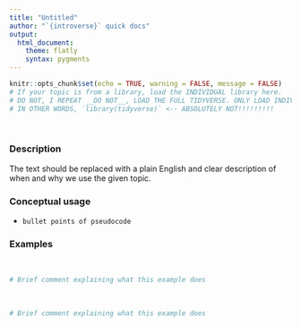 ```yaml
---
title: "Untitled"
author: "`{introverse}` quick docs"
output: 
  html_document:
    theme: flatly
    syntax: pygments
---
```


<!-- Welcome to the template! This comment is here to help you get started. The HTML comments will help you fill it out. Please make sure to do the following:
- make the YAML `title` "The topic name"
- name the final Rmd file "topic-nameoftopic"
- If you are considering documenting MULTIPLE TOPICS in a single help Rmd, please consult with Spielman **FIRST**!
-->

```r
knitr::opts_chunk$set(echo = TRUE, warning = FALSE, message = FALSE)
# If your topic is from a library, load the INDIVIDUAL library here.
# DO NOT, I REPEAT __DO NOT__, LOAD THE FULL TIDYVERSE. ONLY LOAD INDIVIDUAL LIBRARIES THAT ARE NEEDED.
# IN OTHER WORDS, `library(tidyverse)` <-- ABSOLUTELY NOT!!!!!!!!!


```

<br> <!-- Do not delete the <br>, and make sure to keep the previous and following lines blank. -->

### Description

The text should be replaced with a plain English and clear description of when and why we use the given topic.

<!-- Include the following depending on the circumstance... --> 

<!-- Add this if the topic is a function that does NOT come with base R, and uncomment/fill in the subsequent multiline HTML comment: -->

<!--To use this function, you need to either first load the `{NAMEOFPACKAGE}` library, or always use the function with `library::function` notation.

```r
# Load the library
library(REPLACE THIS WITH NAME OF LIBRARY!)

# Or, use :: notation
PUT THE LIBRARY NAME HERE::PUT FUNCTION NAME HERE WITH PARENTHESES AT THE END()
```
-->


### Conceptual usage 

+ `bullet points of pseudocode`


### Examples

<br> <!-- Do not delete the <br>, and make sure to keep the previous and following lines blank. -->

```r
# Brief comment explaining what this example does


```

<br>  <!-- Do not delete the <br>, and make sure to keep the previous and following lines blank. -->


```r
# Brief comment explaining what this example does

```

<br> <!-- Do not delete the <br>, and make sure to keep the previous and following lines blank. -->

<!-- Add more example chunks below, making sure to have a <br> tag in between each example for nicer spacing. There NEEDS TO BE a blank line above and below each <br>! -->
